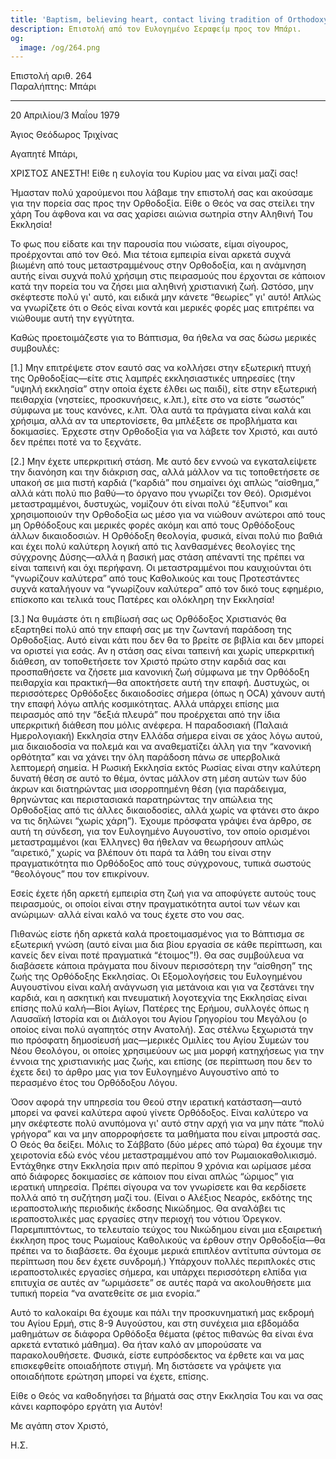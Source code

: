```yaml
---
title: 'Baptism, believing heart, contact living tradition of Orthodoxy'
description: Επιστολή από τον Ευλογημένο Σεραφείμ προς τον Μπάρι.
og:
  image: /og/264.png
---
```


<div style={{textAlign:'right', fontFamily:'monospace'}}>Επιστολή αριθ. 264</div>
<div style={{textAlign:'left', fontFamily:'monospace'}}>Παραλήπτης: Μπάρι</div>

---

20 Απριλίου/3 Μαΐου 1979

Άγιος Θεόδωρος Τριχίνας

Αγαπητέ Μπάρι,

ΧΡΙΣΤΟΣ ΑΝΕΣΤΗ! Είθε η ευλογία του Κυρίου μας να είναι μαζί σας!

Ήμασταν πολύ χαρούμενοι που λάβαμε την επιστολή σας και ακούσαμε για την πορεία σας προς την Ορθοδοξία. Είθε ο Θεός να σας στείλει την χάρη Του άφθονα και να σας χαρίσει αιώνια σωτηρία στην Αληθινή Του Εκκλησία!

Το φως που είδατε και την παρουσία που νιώσατε, είμαι σίγουρος, προέρχονται από τον Θεό. Μια τέτοια εμπειρία είναι αρκετά συχνά βιωμένη από τους μεταστραμμένους στην Ορθοδοξία, και η ανάμνηση αυτής είναι συχνά πολύ χρήσιμη στις πειρασμούς που έρχονται σε κάποιον κατά την πορεία του να ζήσει μια αληθινή χριστιανική ζωή. Ωστόσο, μην σκέφτεστε πολύ γι' αυτό, και ειδικά μην κάνετε “θεωρίες” γι' αυτό! Απλώς να γνωρίζετε ότι ο Θεός είναι κοντά και μερικές φορές μας επιτρέπει να νιώθουμε αυτή την εγγύτητα.

Καθώς προετοιμάζεστε για το Βάπτισμα, θα ήθελα να σας δώσω μερικές συμβουλές:

[1.] Μην επιτρέψετε στον εαυτό σας να κολλήσει στην εξωτερική πτυχή της Ορθοδοξίας—είτε στις λαμπρές εκκλησιαστικές υπηρεσίες (την “υψηλή εκκλησία” στην οποία έχετε έλθει ως παιδί), είτε στην εξωτερική πειθαρχία (νηστείες, προσκυνήσεις, κ.λπ.), είτε στο να είστε “σωστός” σύμφωνα με τους κανόνες, κ.λπ. Όλα αυτά τα πράγματα είναι καλά και χρήσιμα, αλλά αν τα υπερτονίσετε, θα μπλέξετε σε προβλήματα και δοκιμασίες. Έρχεστε στην Ορθοδοξία για να λάβετε τον Χριστό, και αυτό δεν πρέπει ποτέ να το ξεχνάτε.

[2.] Μην έχετε υπερκριτική στάση. Με αυτό δεν εννοώ να εγκαταλείψετε την διανόηση και την διάκριση σας, αλλά μάλλον να τις τοποθετήσετε σε υπακοή σε μια πιστή καρδιά (“καρδιά” που σημαίνει όχι απλώς “αίσθημα,” αλλά κάτι πολύ πιο βαθύ—το όργανο που γνωρίζει τον Θεό). Ορισμένοι μεταστραμμένοι, δυστυχώς, νομίζουν ότι είναι πολύ “έξυπνοι” και χρησιμοποιούν την Ορθοδοξία ως μέσο για να νιώθουν ανώτεροι από τους μη Ορθόδοξους και μερικές φορές ακόμη και από τους Ορθόδοξους άλλων δικαιοδοσιών. Η Ορθόδοξη θεολογία, φυσικά, είναι πολύ πιο βαθιά και έχει πολύ καλύτερη λογική από τις λανθασμένες θεολογίες της σύγχρονης Δύσης—αλλά η βασική μας στάση απέναντί της πρέπει να είναι ταπεινή και όχι περήφανη. Οι μεταστραμμένοι που καυχιούνται ότι “γνωρίζουν καλύτερα” από τους Καθολικούς και τους Προτεστάντες συχνά καταλήγουν να “γνωρίζουν καλύτερα” από τον δικό τους εφημέριο, επίσκοπο και τελικά τους Πατέρες και ολόκληρη την Εκκλησία!

[3.] Να θυμάστε ότι η επιβίωσή σας ως Ορθόδοξος Χριστιανός θα εξαρτηθεί πολύ από την επαφή σας με την ζωντανή παράδοση της Ορθοδοξίας. Αυτό είναι κάτι που δεν θα το βρείτε σε βιβλία και δεν μπορεί να οριστεί για εσάς. Αν η στάση σας είναι ταπεινή και χωρίς υπερκριτική διάθεση, αν τοποθετήσετε τον Χριστό πρώτο στην καρδιά σας και προσπαθήσετε να ζήσετε μια κανονική ζωή σύμφωνα με την Ορθόδοξη πειθαρχία και πρακτική—θα αποκτήσετε αυτή την επαφή. Δυστυχώς, οι περισσότερες Ορθόδοξες δικαιοδοσίες σήμερα (όπως η OCA) χάνουν αυτή την επαφή λόγω απλής κοσμικότητας. Αλλά υπάρχει επίσης μια πειρασμός από την “δεξιά πλευρά” που προέρχεται από την ίδια υπερκριτική διάθεση που μόλις ανέφερα. Η παραδοσιακή (Παλαιά Ημερολογιακή) Εκκλησία στην Ελλάδα σήμερα είναι σε χάος λόγω αυτού, μια δικαιοδοσία να πολεμά και να αναθεματίζει άλλη για την “κανονική ορθότητα” και να χάνει την όλη παράδοση πάνω σε υπερβολικά λεπτομερή σημεία. Η Ρωσική Εκκλησία εκτός Ρωσίας είναι στην καλύτερη δυνατή θέση σε αυτό το θέμα, όντας μάλλον στη μέση αυτών των δύο άκρων και διατηρώντας μια ισορροπημένη θέση (για παράδειγμα, θρηνώντας και περιστασιακά παρατηρώντας την απώλεια της Ορθοδοξίας από τις άλλες δικαιοδοσίες, αλλά χωρίς να φτάνει στο άκρο να τις δηλώνει “χωρίς χάρη”). Έχουμε πρόσφατα γράψει ένα άρθρο, σε αυτή τη σύνδεση, για τον Ευλογημένο Αυγουστίνο, τον οποίο ορισμένοι μεταστραμμένοι (και Έλληνες) θα ήθελαν να θεωρήσουν απλώς “αιρετικό,” χωρίς να βλέπουν ότι παρά τα λάθη του είναι στην πραγματικότητα πιο Ορθόδοξος από τους σύγχρονους, τυπικά σωστούς “θεολόγους” που τον επικρίνουν.

Εσείς έχετε ήδη αρκετή εμπειρία στη ζωή για να αποφύγετε αυτούς τους πειρασμούς, οι οποίοι είναι στην πραγματικότητα αυτοί των νέων και ανώριμων· αλλά είναι καλό να τους έχετε στο νου σας.

Πιθανώς είστε ήδη αρκετά καλά προετοιμασμένος για το Βάπτισμα σε εξωτερική γνώση (αυτό είναι μια δια βίου εργασία σε κάθε περίπτωση, και κανείς δεν είναι ποτέ πραγματικά “έτοιμος”!). Θα σας συμβούλευα να διαβάσετε κάποια πράγματα που δίνουν περισσότερη την “αίσθηση” της ζωής της Ορθόδοξης Εκκλησίας. Οι Εξομολογήσεις του Ευλογημένου Αυγουστίνου είναι καλή ανάγνωση για μετάνοια και για να ζεστάνει την καρδιά, και η ασκητική και πνευματική λογοτεχνία της Εκκλησίας είναι επίσης πολύ καλή—Βίοι Αγίων, Πατέρες της Ερήμου, συλλογές όπως η Λαυσαϊκή Ιστορία και οι Διάλογοι του Αγίου Γρηγορίου του Μεγάλου (ο οποίος είναι πολύ αγαπητός στην Ανατολή). Σας στέλνω ξεχωριστά την πιο πρόσφατη δημοσίευσή μας—μερικές Ομιλίες του Αγίου Συμεών του Νέου Θεολόγου, οι οποίες χρησιμεύουν ως μια μορφή κατηχήσεως για την έννοια της χριστιανικής μας ζωής, και επίσης (σε περίπτωση που δεν το έχετε δει) το άρθρο μας για τον Ευλογημένο Αυγουστίνο από το περασμένο έτος του Ορθόδοξου Λόγου.

Όσον αφορά την υπηρεσία του Θεού στην ιερατική κατάσταση—αυτό μπορεί να φανεί καλύτερα αφού γίνετε Ορθόδοξος. Είναι καλύτερο να μην σκέφτεστε πολύ ανυπόμονα γι' αυτό στην αρχή για να μην πάτε “πολύ γρήγορα” και να μην απορροφήσετε τα μαθήματα που είναι μπροστά σας. Ο Θεός θα δείξει. Μόλις το Σάββατο (δύο μέρες από τώρα) θα έχουμε την χειροτονία εδώ ενός νέου μεταστραμμένου από τον Ρωμαιοκαθολικισμό. Εντάχθηκε στην Εκκλησία πριν από περίπου 9 χρόνια και ωρίμασε μέσα από διάφορες δοκιμασίες σε κάποιον που είναι απλώς “ώριμος” για ιερατική υπηρεσία. Πρέπει σίγουρα να τον γνωρίσετε και θα κερδίσετε πολλά από τη συζήτηση μαζί του. (Είναι ο Αλέξιος Νεαρός, εκδότης της ιεραποστολικής περιοδικής έκδοσης Νικώδημος. Θα αναλάβει τις ιεραποστολικές μας εργασίες στην περιοχή του νότιου Όρεγκον. Παρεμπιπτόντως, το τελευταίο τεύχος του Νικώδημου είναι μια εξαιρετική έκκληση προς τους Ρωμαίους Καθολικούς να έρθουν στην Ορθοδοξία—θα πρέπει να το διαβάσετε. Θα έχουμε μερικά επιπλέον αντίτυπα σύντομα σε περίπτωση που δεν έχετε συνδρομή.) Υπάρχουν πολλές περιπλοκές στις ιεραποστολικές εργασίες σήμερα, και υπάρχει περισσότερη ελπίδα για επιτυχία σε αυτές αν “ωριμάσετε” σε αυτές παρά να ακολουθήσετε μια τυπική πορεία “να ανατεθείτε σε μια ενορία.”

Αυτό το καλοκαίρι θα έχουμε και πάλι την προσκυνηματική μας εκδρομή του Αγίου Ερμή, στις 8-9 Αυγούστου, και στη συνέχεια μια εβδομάδα μαθημάτων σε διάφορα Ορθόδοξα θέματα (φέτος πιθανώς θα είναι ένα αρκετά εντατικό μάθημα). Θα ήταν καλό αν μπορούσατε να παρακολουθήσετε. Φυσικά, είστε ευπρόσδεκτος να έρθετε και να μας επισκεφθείτε οποιαδήποτε στιγμή. Μη διστάσετε να γράψετε για οποιαδήποτε ερώτηση μπορεί να έχετε, επίσης.

Είθε ο Θεός να καθοδηγήσει τα βήματά σας στην Εκκλησία Του και να σας κάνει καρποφόρο εργάτη για Αυτόν!

Με αγάπη στον Χριστό,

Η.Σ.